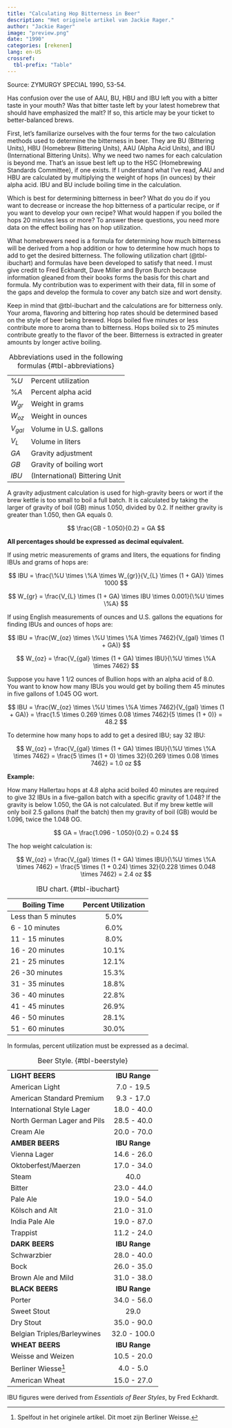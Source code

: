 ```yaml
---
title: "Calculating Hop Bitterness in Beer"
description: "Het originele artikel van Jackie Rager."
author: "Jackie Rager"
image: "preview.png"
date: "1990"
categories: [rekenen]
lang: en-US
crossref: 
  tbl-prefix: "Table"
---
```


Source: ZYMURGY SPECIAL 1990, 53-54.

Has confusion over the use of AAU, BU, HBU and IBU left you with a bitter taste in your mouth? Was that bitter taste left by your latest homebrew that should have emphasized the malt? If so, this article may be your ticket to better-balanced brews.

First, let's familiarize ourselves with the four terms for the two calculation methods used to determine the bitterness in beer. They are BU (Bittering Units), HBU (Homebrew Bittering Units), AAU (Alpha Acid Units), and IBU (International Bittering Units). Why we need two names for each calculation is beyond me. That's an issue best left up to the HSC (Homebrewing Standards Committee), if one exists. If I understand what I've read, AAU and HBU are calculated by multiplying the weight of hops (in ounces) by their alpha acid. IBU and BU include boiling time in the calculation.

Which is best for determining bitterness in beer? What do you do if you want to decrease or increase the hop bitterness of a particular recipe, or if you want to develop your own recipe? What would happen if you boiled the hops 20 minutes less or more? To answer these questions, you need more data on the effect boiling has on hop utilization.

What homebrewers need is a formula for determining how much bitterness will be derived from a hop addition or how to determine how much hops to add to get the desired bitterness. The following utilization chart (@tbl-ibuchart) and formulas have been developed to satisfy that need. I must give credit to Fred Eckhardt, Dave Miller and Byron Burch because information gleaned from their books forms the basis for this chart and formula. My contribution was to experiment with their data, fill in some of the gaps and develop the formula to cover any batch size and wort density.

Keep in mind that @tbl-ibuchart and the calculations are for bitterness only. Your aroma, flavoring and bittering hop rates should be determined based on the style of beer being brewed. Hops boiled five minutes or less contribute more to aroma than to bitterness. Hops boiled six to 25 minutes contribute greatly to the flavor of the beer. Bitterness is extracted in greater amounts by longer active boiling.

|           |                                |
|-----------|--------------------------------|
| $\%U$     | Percent utilization            |
| $\%A$     | Percent alpha acid             |
| $W_{gr}$  | Weight in grams                |
| $W_{oz}$  | Weight in ounces               |
| $V_{gal}$ | Volume in U.S. gallons         |
| $V_{L}$   | Volume in liters               |
| $GA$      | Gravity adjustment             |
| $GB$      | Gravity of boiling wort        |
| $IBU$     | (International) Bittering Unit |

: Abbreviations used in the following formulas {#tbl-abbreviations}

A gravity adjustment calculation is used for high-gravity beers or wort if the brew kettle is too small to boil a full batch. It is calculated by taking the larger of gravity of boil (GB) minus 1.050, divided by 0.2. If neither gravity is greater than 1.050, then GA equals 0.

$$
\frac{GB - 1.050}{0.2} = GA
$$

::: column-margin
**All percentages should be expressed as decimal equivalent.**
:::

If using metric measurements of grams and liters, the equations for finding IBUs and grams of hops are:

$$
IBU = \frac{\%U \times \%A \times W_{gr}}{V_{L} \times (1 + GA)} \times 1000
$$

$$
W_{gr} = \frac{V_{L} \times (1 + GA) \times IBU \times 0.001}{\%U \times \%A}
$$

If using English measurements of ounces and U.S. gallons the equations for finding IBUs and ounces of hops are:

$$
IBU = \frac{W_{oz} \times \%U \times \%A \times 7462}{V_{gal} \times (1 + GA)}
$$

$$
W_{oz} = \frac{V_{gal} \times (1 + GA) \times IBU}{\%U \times \%A \times 7462}
$$

Suppose you have 1 1/2 ounces of Bullion hops with an alpha acid of 8.0. You want to know how many IBUs you would get by boiling them 45 minutes in five gallons of 1.045 OG wort.

$$
IBU = \frac{W_{oz} \times \%U \times \%A \times 7462}{V_{gal} \times (1 + GA)} = \frac{1.5 \times 0.269 \times 0.08 \times 7462}{5 \times (1 + 0)} = 48.2
$$

To determine how many hops to add to get a desired IBU; say 32 IBU:

$$
W_{oz} = \frac{V_{gal} \times (1 + GA) \times IBU}{\%U \times \%A \times 7462} = \frac{5 \times (1 + 0) \times 32}{0.269 \times 0.08 \times 7462} = 1.0 oz
$$

**Example:**

How many Hallertau hops at 4.8 alpha acid boiled 40 minutes are required to give 32 IBUs in a five-gallon batch with a specific gravity of 1.048? If the gravity is below 1.050, the GA is not calculated. But if my brew kettle will only boil 2.5 gallons (half the batch) then my gravity of boil (GB) would be 1.096, twice the 1.048 OG.

$$
GA = \frac{1.096 - 1.050}{0.2} = 0.24
$$

The hop weight calculation is:

$$
W_{oz} = \frac{V_{gal} \times (1 + GA) \times IBU}{\%U \times \%A \times 7462} = \frac{5 \times (1 + 0.24) \times 32}{0.228 \times 0.048 \times 7462} = 2.4 oz
$$

| Boiling Time        | Percent Utilization |
|---------------------|:-------------------:|
| Less than 5 minutes |        5.0%         |
| 6 - 10 minutes      |        6.0%         |
| 11 - 15 minutes     |        8.0%         |
| 16 - 20 minutes     |        10.1%        |
| 21 - 25 minutes     |        12.1%        |
| 26 -30 minutes      |        15.3%        |
| 31 - 35 minutes     |        18.8%        |
| 36 - 40 minutes     |        22.8%        |
| 41 - 45 minutes     |        26.9%        |
| 46 - 50 minutes     |        28.1%        |
| 51 - 60 minutes     |        30.0%        |

: IBU chart. {#tbl-ibuchart}

::: column-margin
In formulas, percent utilization must be expressed as a decimal.
:::

|                             |               |
|-----------------------------|:-------------:|
| **LIGHT BEERS**             | **IBU Range** |
| American Light              |  7.0 - 19.5   |
| American Standard Premium   |  9.3 - 17.0   |
| International Style Lager   |  18.0 - 40.0  |
| North German Lager and Pils |  28.5 - 40.0  |
| Cream Ale                   |  20.0 - 70.0  |
| **AMBER BEERS**             | **IBU Range** |
| Vienna Lager                |  14.6 - 26.0  |
| Oktoberfest/Maerzen         |  17.0 - 34.0  |
| Steam                       |     40.0      |
| Bitter                      |  23.0 - 44.0  |
| Pale Ale                    |  19.0 - 54.0  |
| Kölsch and Alt              |  21.0 - 31.0  |
| India Pale Ale              |  19.0 - 87.0  |
| Trappist                    |  11.2 - 24.0  |
| **DARK BEERS**              | **IBU Range** |
| Schwarzbier                 |  28.0 - 40.0  |
| Bock                        |  26.0 - 35.0  |
| Brown Ale and Mild          |  31.0 - 38.0  |
| **BLACK BEERS**             | **IBU Range** |
| Porter                      |  34.0 - 56.0  |
| Sweet Stout                 |     29.0      |
| Dry Stout                   |  35.0 - 90.0  |
| Belgian Triples/Barleywines | 32.0 - 100.0  |
| **WHEAT BEERS**             | **IBU Range** |
| Weisse and Weizen           |  10.5 - 20.0  |
| Berliner Wiesse[^1]         |   4.0 - 5.0   |
| American Wheat              |  15.0 - 27.0  |

: Beer Style. {#tbl-beerstyle}

[^1]: Spelfout in het originele artikel. Dit moet zijn Berliner Weisse.

::: column-margin
IBU figures were derived from *Essentials of Beer Styles*, by Fred Eckhardt.
:::
